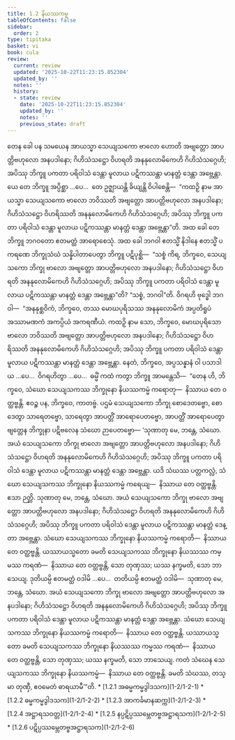 ```yaml
---
title: 1.2 နိယဿကမ္မ
tableOfContents: false
sidebar:
  order: 2
type: tipitaka
basket: vi
book: cula
review:
  current: review
  updated: '2025-10-22T11:23:15.852304'
  updated_by: ''
  notes: ''
  history:
  - state: review
    date: '2025-10-22T11:23:15.852304'
    updated_by: ''
    notes: ''
    previous_state: draft
---
```



<ReviewStatus review={frontmatter.review} showDetails={true} />

<HypothesisAnnotation frontmatter={frontmatter} />

<DynamicBreadcrumb />

<Division number="11" book="cula" e="ch" v="4" p="13">

<Paragraph number="61" book="cula">
တေန ခေါ ပန သမယေန အာယသ္မာ သေယျသကော ဗာလော ဟောတိ အဗျတ္တော အာပတ္တိဗဟုလော အနပဒါနော; ဂိဟိသံသဋ္ဌော ဝိဟရတိ အနနုလောမိကေဟိ ဂိဟိသံသဂ္ဂေဟိ; အပိဿု ဘိက္ခူ ပကတာ ပရိဝါသံ ဒေန္တာ မူလာယ ပဋိကဿန္တာ မာနတ္တံ ဒေန္တာ အဗ္ဘေန္တာ. ယေ တေ ဘိက္ခူ အပ္ပိစ္ဆာ …ပေ…  တေ ဥဇ္ဈာယန္တိ ခိယျန္တိ ဝိပါစေန္တိ—  “ကထဉှိ နာမ အာယသ္မာ သေယျသကော ဗာလော ဘဝိဿတိ အဗျတ္တော အာပတ္တိဗဟုလော အနပဒါနော; ဂိဟိသံသဋ္ဌော ဝိဟရိဿတိ အနနုလောမိကေဟိ ဂိဟိသံသဂ္ဂေဟိ; အပိဿု ဘိက္ခူ ပကတာ ပရိဝါသံ ဒေန္တာ မူလာယ ပဋိကဿန္တာ မာနတ္တံ ဒေန္တာ အဗ္ဘေန္တာ”တိ. အထ ခေါ တေ ဘိက္ခူ ဘဂဝတော ဧတမတ္ထံ အာရောစေသုံ.


</Paragraph>

<Paragraph number="62" book="cula">
အထ ခေါ ဘဂဝါ ဧတသ္မိံ နိဒါနေ ဧတသ္မိံ ပကရဏေ ဘိက္ခုသံဃံ သန္နိပါတာပေတွာ ဘိက္ခူ ပဋိပုစ္ဆိ—  “သစ္စံ ကိရ, ဘိက္ခဝေ, သေယျသကော ဘိက္ခု ဗာလော အဗျတ္တော အာပတ္တိဗဟုလော အနပဒါနော; ဂိဟိသံသဋ္ဌော ဝိဟရတိ အနနုလောမိကေဟိ ဂိဟိသံသဂ္ဂေဟိ; အပိဿု ဘိက္ခူ ပကတာ ပရိဝါသံ ဒေန္တာ မူလာယ ပဋိကဿန္တာ မာနတ္တံ ဒေန္တာ အဗ္ဘေန္တာ”တိ? “သစ္စံ, ဘဂဝါ”တိ. ဝိဂရဟိ ဗုဒ္ဓေါ ဘဂဝါ—  “အနနုစ္ဆဝိကံ, ဘိက္ခဝေ, တဿ မောဃပုရိသဿ အနနုလောမိကံ အပ္ပတိရူပံ အဿာမဏကံ အကပ္ပိယံ အကရဏီယံ. ကထဉှိ နာမ သော, ဘိက္ခဝေ, မောဃပုရိသော ဗာလော ဘဝိဿတိ အဗျတ္တော အာပတ္တိဗဟုလော အနပဒါနော; ဂိဟိသံသဋ္ဌော ဝိဟရိဿတိ အနနုလောမိကေဟိ ဂိဟိသံသဂ္ဂေဟိ; အပိဿု ဘိက္ခူ ပကတာ ပရိဝါသံ ဒေန္တာ မူလာယ ပဋိကဿန္တာ မာနတ္တံ ဒေန္တာ အဗ္ဘေန္တာ. နေတံ, ဘိက္ခဝေ, အပ္ပသန္နာနံ ဝါ ပသာဒါယ …ပေ…  ဝိဂရဟိတွာ …ပေ…  ဓမ္မိံ ကထံ ကတွာ ဘိက္ခူ အာမန္တေသိ—  “တေန ဟိ, ဘိက္ခဝေ, သံဃော သေယျသကဿ ဘိက္ခုနော နိယဿကမ္မံ ကရောတု—  နိဿာယ တေ ဝတ္ထဗ္ဗန္တိ. ဧဝဉ္စ ပန, ဘိက္ခဝေ, ကာတဗ္ဗံ. ပဌမံ သေယျသကော ဘိက္ခု စောဒေတဗ္ဗော, စောဒေတွာ သာရေတဗ္ဗော, သာရေတွာ အာပတ္တိံ အာရောပေတဗ္ဗော, အာပတ္တိံ အာရောပေတွာ ဗျတ္တေန ဘိက္ခုနာ ပဋိဗလေန သံဃော ဉာပေတဗ္ဗော—


</Paragraph>

</Division>
<Division number="12" book="cula" e="ch" v="4" p="14">

<Paragraph number="63" book="cula">
‘သုဏာတု မေ, ဘန္တေ, သံဃော. အယံ သေယျသကော ဘိက္ခု ဗာလော အဗျတ္တော အာပတ္တိဗဟုလော အနပဒါနော; ဂိဟိသံသဋ္ဌော ဝိဟရတိ အနနုလောမိကေဟိ ဂိဟိသံသဂ္ဂေဟိ; အပိဿု ဘိက္ခူ ပကတာ ပရိဝါသံ ဒေန္တာ မူလာယ ပဋိကဿန္တာ မာနတ္တံ ဒေန္တာ အဗ္ဘေန္တာ. ယဒိ သံဃဿ ပတ္တကလ္လံ, သံဃော သေယျသကဿ ဘိက္ခုနော နိယဿကမ္မံ ကရေယျ—  နိဿာယ တေ ဝတ္ထဗ္ဗန္တိ. ဧသာ ဉတ္တိ.


</Paragraph>

<Paragraph number="64" book="cula">
သုဏာတု မေ, ဘန္တေ, သံဃော. အယံ သေယျသကော ဘိက္ခု ဗာလော အဗျတ္တော အာပတ္တိဗဟုလော အနပဒါနော; ဂိဟိသံသဋ္ဌော ဝိဟရတိ အနနုလောမိကေဟိ ဂိဟိသံသဂ္ဂေဟိ; အပိဿု ဘိက္ခူ ပကတာ ပရိဝါသံ ဒေန္တာ မူလာယ ပဋိကဿန္တာ မာနတ္တံ ဒေန္တာ အဗ္ဘေန္တာ. သံဃော သေယျသကဿ ဘိက္ခုနော နိယဿကမ္မံ ကရောတိ—  နိဿာယ တေ ဝတ္ထဗ္ဗန္တိ. ယဿာယသ္မတော ခမတိ သေယျသကဿ ဘိက္ခုနော နိယဿဿ ကမ္မဿ ကရဏံ—  နိဿာယ တေ ဝတ္ထဗ္ဗန္တိ, သော တုဏှဿ; ယဿ နက္ခမတိ, သော ဘာသေယျ.


</Paragraph>

<Paragraph number="65" book="cula">
ဒုတိယမ္ပိ ဧတမတ္ထံ ဝဒါမိ …ပေ…  တတိယမ္ပိ ဧတမတ္ထံ ဝဒါမိ—  သုဏာတု မေ, ဘန္တေ, သံဃော. အယံ သေယျသကော ဘိက္ခု ဗာလော အဗျတ္တော အာပတ္တိဗဟုလော အနပဒါနော; ဂိဟိသံသဋ္ဌော ဝိဟရတိ အနနုလောမိကေဟိ ဂိဟိသံသဂ္ဂေဟိ; အပိဿု ဘိက္ခူ ပကတာ ပရိဝါသံ ဒေန္တာ မူလာယ ပဋိကဿန္တာ မာနတ္တံ ဒေန္တာ အဗ္ဘေန္တာ. သံဃော သေယျသကဿ ဘိက္ခုနော နိယဿကမ္မံ ကရောတိ—  နိဿာယ တေ ဝတ္ထဗ္ဗန္တိ. ယဿာယသ္မတော ခမတိ သေယျသကဿ ဘိက္ခုနော နိယဿဿ ကမ္မဿ ကရဏံ—  နိဿာယ တေ ဝတ္ထဗ္ဗန္တိ, သော တုဏှဿ; ယဿ နက္ခမတိ, သော ဘာသေယျ.


</Paragraph>

<Paragraph number="66" book="cula">
ကတံ သံဃေန သေယျသကဿ ဘိက္ခုနော နိယဿကမ္မံ—  နိဿာယ တေ ဝတ္ထဗ္ဗန္တိ. ခမတိ သံဃဿ, တသ္မာ တုဏှီ, ဧဝမေတံ ဓာရယာမီ’”တိ.

</Paragraph>
</Division>

<TableOfContents book="cula" section="1.2">
* [1.2.1 အဓမ္မကမ္မဒွါဒသက](1-2/1-2-1)
* [1.2.2 ဓမ္မကမ္မဒွါဒသက](1-2/1-2-2)
* [1.2.3 အာကင်္ခမာနဆက္က](1-2/1-2-3)
* [1.2.4 အဋ္ဌာရသဝတ္တ](1-2/1-2-4)
* [1.2.5 နပ္ပဋိပ္ပဿမ္ဘေတဗ္ဗအဋ္ဌာရသက](1-2/1-2-5)
* [1.2.6 ပဋိပ္ပဿမ္ဘေတဗ္ဗအဋ္ဌာရသက](1-2/1-2-6)
</TableOfContents>